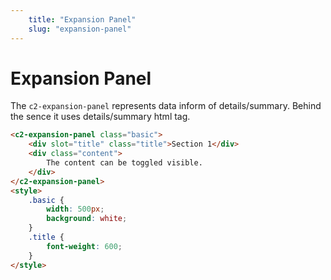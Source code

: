 ```yaml
---
    title: "Expansion Panel"
    slug: "expansion-panel"
---
```


# Expansion Panel
The `c2-expansion-panel` represents data inform of details/summary. Behind the sence it uses details/summary html tag.



```html tag=MdxCodeBlock,link=http://xyz.com
<c2-expansion-panel class="basic">    
    <div slot="title" class="title">Section 1</div>
    <div class="content">
        The content can be toggled visible.
    </div>
</c2-expansion-panel>
<style>
    .basic {
        width: 500px;
        background: white;
    }
    .title {        
        font-weight: 600;
    }
</style>
```